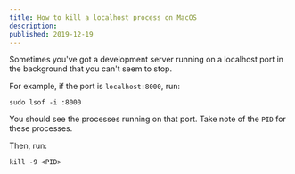 ```yaml
---
title: How to kill a localhost process on MacOS
description:
published: 2019-12-19
---
```


Sometimes you've got a development server running on a localhost port in the background that you can't seem to stop. 

For example, if the port is `localhost:8000`, run: 

```
sudo lsof -i :8000
```

You should see the processes running on that port. Take note of the `PID` for these processes. 

Then, run: 

```
kill -9 <PID>
```